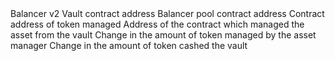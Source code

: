 <ParamField path="contract_address">
Balancer v2 Vault contract address
</ParamField>
<ParamField path="evt_tx_hash">

</ParamField>
<ParamField path="evt_index">

</ParamField>
<ParamField path="evt_block_time">

</ParamField>
<ParamField path="evt_block_number">

</ParamField>
<ParamField path="poolId">
Balancer pool contract address
</ParamField>
<ParamField path="token">
Contract address of token managed
</ParamField>
<ParamField path="assetManager">
Address of the contract which managed the asset from the vault
</ParamField>
<ParamField path="managedDelta">
Change in the amount of token managed by the asset manager
</ParamField>
<ParamField path="cashDelta">
Change in the amount of token cashed the vault
</ParamField>
